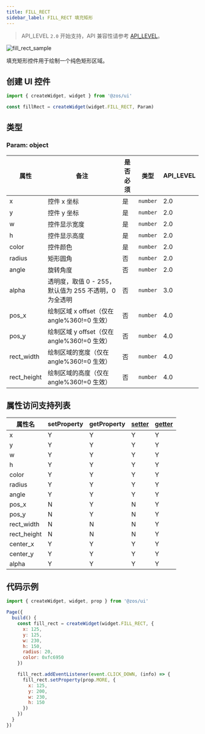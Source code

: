 ```yaml
---
title: FILL_RECT
sidebar_label: FILL_RECT 填充矩形
---
```


> API_LEVEL `2.0` 开始支持，API 兼容性请参考 [API_LEVEL](../../../../../guides/framework/device/compatibility.md)。

![fill_rect_sample](/img/api/fill_rect_sample.jpg)

填充矩形控件用于绘制一个纯色矩形区域。

## 创建 UI 控件

```js
import { createWidget, widget } from '@zos/ui'

const fillRect = createWidget(widget.FILL_RECT, Param)
```

## 类型

### Param: object

| 属性        | 备注                                                  | 是否必须 | 类型     | API_LEVEL |
| ----------- | ----------------------------------------------------- | -------- | -------- | --------- |
| x           | 控件 x 坐标                                           | 是       | `number` | 2.0       |
| y           | 控件 y 坐标                                           | 是       | `number` | 2.0       |
| w           | 控件显示宽度                                          | 是       | `number` | 2.0       |
| h           | 控件显示高度                                          | 是       | `number` | 2.0       |
| color       | 控件颜色                                              | 是       | `number` | 2.0       |
| radius      | 矩形圆角                                              | 否       | `number` | 2.0       |
| angle       | 旋转角度                                              | 否       | `number` | 2.0       |
| alpha       | 透明度，取值 0 - 255，默认值为 255 不透明，0 为全透明 | 否       | `number` | 3.0       |
| pos_x       | 绘制区域 x offset（仅在 angle%360!=0 生效）           | 否       | `number` | 4.0       |
| pos_y       | 绘制区域 y offset（仅在 angle%360!=0 生效）           | 否       | `number` | 4.0       |
| rect_width  | 绘制区域的宽度（仅在 angle%360!=0 生效）              | 否       | `number` | 4.0       |
| rect_height | 绘制区域的高度（仅在 angle%360!=0 生效）              | 否       | `number` | 4.0       |

## 属性访问支持列表

| 属性名      | setProperty | getProperty | [setter](../gettersetter.mdx) | [getter](../gettersetter.mdx) |
| ----------- | ----------- | ----------- | ----------------------------- | ----------------------------- |
| x           | Y           | Y           | Y                             | Y                             |
| y           | Y           | Y           | Y                             | Y                             |
| w           | Y           | Y           | Y                             | Y                             |
| h           | Y           | Y           | Y                             | Y                             |
| color       | Y           | Y           | Y                             | Y                             |
| radius      | Y           | Y           | Y                             | Y                             |
| angle       | Y           | Y           | Y                             | Y                             |
| pos_x       | N           | Y           | N                             | Y                             |
| pos_y       | N           | Y           | N                             | Y                             |
| rect_width  | N           | N           | N                             | Y                             |
| rect_height | N           | N           | N                             | Y                             |
| center_x    | Y           | Y           | Y                             | Y                             |
| center_y    | Y           | Y           | Y                             | Y                             |
| alpha       | Y           | Y           | Y                             | Y                             |

## 代码示例

```js
import { createWidget, widget, prop } from '@zos/ui'

Page({
  build() {
    const fill_rect = createWidget(widget.FILL_RECT, {
      x: 125,
      y: 125,
      w: 230,
      h: 150,
      radius: 20,
      color: 0xfc6950
    })

    fill_rect.addEventListener(event.CLICK_DOWN, (info) => {
      fill_rect.setProperty(prop.MORE, {
        x: 125,
        y: 200,
        w: 230,
        h: 150
      })
    })
  }
})
```
